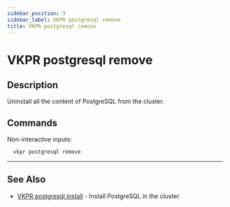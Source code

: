```yaml
---
sidebar_position: 3
sidebar_label: VKPR postgresql remove
title: VKPR postgresql remove
---
```


# VKPR postgresql remove

## Description

Uninstall all the content of PostgreSQL from the cluster.

## Commands

Non-interactive inputs:

```bash
  vkpr postgresql remove
```

---

## See Also

- [VKPR postgresql install](/docs/commands/postgresql/install) - Install PostgreSQL in the cluster.
